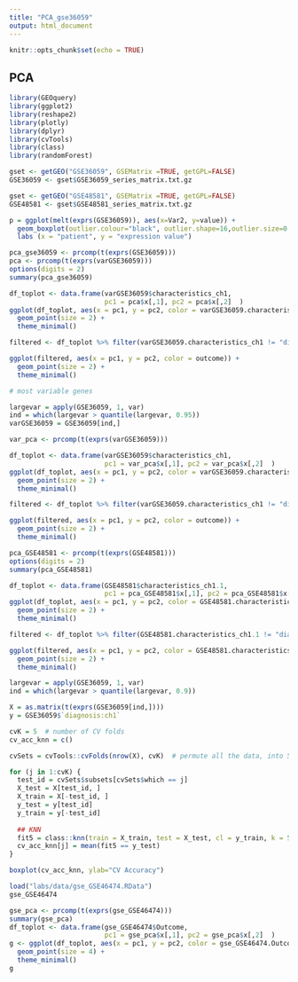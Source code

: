 ```yaml
---
title: "PCA_gse36059"
output: html_document
---
```


```r
knitr::opts_chunk$set(echo = TRUE)
```

## PCA

```r
library(GEOquery)
library(ggplot2)
library(reshape2)
library(plotly)
library(dplyr)
library(cvTools)
library(class)
library(randomForest)
```

```r
gset <- getGEO("GSE36059", GSEMatrix =TRUE, getGPL=FALSE)
GSE36059 <- gset$GSE36059_series_matrix.txt.gz

gset <- getGEO("GSE48581", GSEMatrix =TRUE, getGPL=FALSE)
GSE48581 <- gset$GSE48581_series_matrix.txt.gz
```

```r
p = ggplot(melt(exprs(GSE36059)), aes(x=Var2, y=value)) +  
  geom_boxplot(outlier.colour="black", outlier.shape=16,outlier.size=0.5, notch=FALSE) + theme(axis.text.x = element_text(angle = 90, vjust = 0.5, hjust = 1)) +
  labs (x = "patient", y = "expression value")
```


```r
pca_gse36059 <- prcomp(t(exprs(GSE36059)))
pca <- prcomp(t(exprs(varGSE36059)))
options(digits = 2)
summary(pca_gse36059)

df_toplot <- data.frame(varGSE36059$characteristics_ch1, 
                        pc1 = pca$x[,1], pc2 = pca$x[,2]  )
ggplot(df_toplot, aes(x = pc1, y = pc2, color = varGSE36059.characteristics_ch1)) + 
  geom_point(size = 2) + 
  theme_minimal() 

filtered <- df_toplot %>% filter(varGSE36059.characteristics_ch1 != "diagnosis: Nephrectomy") %>% mutate(outcome = ifelse(grepl("diagnosis: non-rejecting", varGSE36059.characteristics_ch1),"stable", "rejection"))

ggplot(filtered, aes(x = pc1, y = pc2, color = outcome)) + 
  geom_point(size = 2) + 
  theme_minimal() 

# most variable genes 

largevar = apply(GSE36059, 1, var)
ind = which(largevar > quantile(largevar, 0.95))
varGSE36059 = GSE36059[ind,]

var_pca <- prcomp(t(exprs(varGSE36059)))

df_toplot <- data.frame(varGSE36059$characteristics_ch1, 
                        pc1 = var_pca$x[,1], pc2 = var_pca$x[,2]  )
ggplot(df_toplot, aes(x = pc1, y = pc2, color = varGSE36059.characteristics_ch1)) + 
  geom_point(size = 2) + 
  theme_minimal() 

filtered <- df_toplot %>% filter(varGSE36059.characteristics_ch1 != "diagnosis: Nephrectomy") %>% mutate(outcome = ifelse(grepl("diagnosis: non-rejecting", varGSE36059.characteristics_ch1),"stable", "rejection"))

ggplot(filtered, aes(x = pc1, y = pc2, color = outcome)) + 
  geom_point(size = 2) + 
  theme_minimal() 
```


```r
pca_GSE48581 <- prcomp(t(exprs(GSE48581)))
options(digits = 2)
summary(pca_GSE48581)

df_toplot <- data.frame(GSE48581$characteristics_ch1.1, 
                        pc1 = pca_GSE48581$x[,1], pc2 = pca_GSE48581$x[,2]  )
ggplot(df_toplot, aes(x = pc1, y = pc2, color = GSE48581.characteristics_ch1.1)) + 
  geom_point(size = 2) + 
  theme_minimal() 

filtered <- df_toplot %>% filter(GSE48581.characteristics_ch1.1 != "diagnosis (tcmr, abmr, mixed, non-rejecting, nephrectomy): nephrectomy") %>% mutate(outcome = ifelse(grepl("diagnosis (tcmr, abmr, mixed, non-rejecting, nephrectomy): non-rejecting", GSE48581.characteristics_ch1.1),"stable", "rejection"))

ggplot(filtered, aes(x = pc1, y = pc2, color = GSE48581.characteristics_ch1.1)) + 
  geom_point(size = 2) + 
  theme_minimal() 
```

```r
largevar = apply(GSE36059, 1, var)
ind = which(largevar > quantile(largevar, 0.9))

X = as.matrix(t(exprs(GSE36059[ind,])))
y = GSE36059$`diagnosis:ch1`

cvK = 5  # number of CV folds
cv_acc_knn = c() 

cvSets = cvTools::cvFolds(nrow(X), cvK)  # permute all the data, into 5 folds

for (j in 1:cvK) {
  test_id = cvSets$subsets[cvSets$which == j]
  X_test = X[test_id, ]
  X_train = X[-test_id, ]
  y_test = y[test_id]
  y_train = y[-test_id]
  
  ## KNN
  fit5 = class::knn(train = X_train, test = X_test, cl = y_train, k = 5)
  cv_acc_knn[j] = mean(fit5 == y_test)
}
```

```r
boxplot(cv_acc_knn, ylab="CV Accuracy")
```



```r
load("labs/data/gse_GSE46474.RData")
gse_GSE46474

gse_pca <- prcomp(t(exprs(gse_GSE46474)))
summary(gse_pca)
df_toplot <- data.frame(gse_GSE46474$Outcome, 
                        pc1 = gse_pca$x[,1], pc2 = gse_pca$x[,2]  )
g <- ggplot(df_toplot, aes(x = pc1, y = pc2, color = gse_GSE46474.Outcome)) + 
  geom_point(size = 4) + 
  theme_minimal() 
g
```

